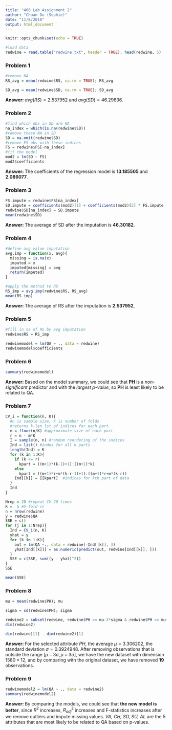 ```yaml
---
title: "400 Lab Assignment 2"
author: "Chuan Du (Sophie)"
date: "11/8/2018"
output: html_document
---
```


```r
knitr::opts_chunk$set(echo = TRUE)
```

```r
#load data
redwine = read.table("redwine.txt", header = TRUE); head(redwine, 5)
```


### Problem 1

```r
#remove NA
RS_avg = mean(redwine$RS, na.rm = TRUE); RS_avg
```

```r
SD_avg = mean(redwine$SD, na.rm = TRUE); SD_avg
```

**Answer: ** $avg(RS) = 2.537952$ and $avg(SD) = 46.29836$.


### Problem 2

```r
#find which obs in SD are NA
na_index = which(is.na(redwine$SD))
#remove these NA in SD
SD = na.omit(redwine$SD)
#remove FS obs with these indices
FS = redwine$FS[-na_index]
#fit the model
mod2 = lm(SD ~ FS)
mod2$coefficients
```

**Answer: ** The coefficients of the regression model is **13.185505** and **2.086077**.


### Problem 3

```r
FS.impute = redwine$FS[na_index] 
SD.impute = coefficients(mod2)[1] + coefficients(mod2)[2] * FS.impute
redwine$SD[na_index] = SD.impute
mean(redwine$SD)
```

**Answer: ** The average of SD after the imputation is **46.30182**.


### Problem 4

```r
#define avg value imputation
avg.imp = function(x, avg){
  missing = is.na(x)
  imputed = x
  imputed[missing] = avg
  return(imputed)
}

#apply the method to RS
RS_imp = avg.imp(redwine$RS, RS_avg)
mean(RS_imp)
```

**Answer: ** The average of RS after the imputation is **2.537952**,


### Problem 5

```r
#fill in na of RS by avg imputation
redwine$RS = RS_imp
```

```r
redwinemodel = lm(QA ~ ., data = redwine)
redwinemodel$coefficients
```


### Problem 6

```r
summary(redwinemodel)
```

**Answer: ** Based on the model summary, we could see that **PH** is a *non-significant* predictor and with the *largest p-value*, so **PH** is least likely to be related to QA.


### Problem 7

```r
CV_i = function(n, K){
  #n is sample size, k is number of folds
  #returns k-len lst of indices for each part
  m = floor(n/K) #approximate size of each part
  r = n - m*K
  I = sample(n, n) #random reordering of the indices
  Ind = list() #index for all k parts
  length(Ind) = K
  for (k in 1:K){
    if (k <= r)
      kpart = ((m+1)*(k-1)+1):((m+1)*k)
    else
      kpart = ((m+1)*r+m*(k-r-1)+1):((m+1)*r+m*(k-r))
    Ind[[k]] = I[kpart]  #indices for kth part of data
  }
  Ind
}
```

```r
Nrep = 20 #repeat CV 20 times
K =  5 #5-fold cv
n = nrow(redwine)
y = redwine$QA
SSE = c()
for (j in 1:Nrep){
  Ind = CV_i(n, K)
  yhat = y
  for (k in 1:K){
    out = lm(QA ~., data = redwine[-Ind[[k]], ])
    yhat[Ind[[k]]] = as.numeric(predict(out, redwine[Ind[[k]], ]))
  }
  SSE = c(SSE, sum((y - yhat)^2))
}
SSE
```

```r
mean(SSE)
```


### Problem 8

```r
mu = mean(redwine$PH); mu
```

```r
sigma = sd(redwine$PH); sigma
```

```r
redwine2 = subset(redwine, redwine$PH >= mu-3*sigma & redwine$PH <= mu+3*sigma)
dim(redwine2)
```

```r
dim(redwine)[1] - dim(redwine2)[1]
```

**Answer: ** For the selected attribute *PH*, the average $\mu = 3.306202$, the standard deviation $\sigma = 0.3924948$. After removing observations that is outside the range $[\mu - 3\sigma, \mu + 3\sigma]$, we have the new dataset with dimension $1580*12$, and by comparing with the original dataset, we have removed **19** observations.


### Problem 9

```r
redwinemodel2 = lm(QA ~ ., data = redwine2)
summary(redwinemodel2)
```

**Answer: ** By comparing the models, we could see that **the new model is better**, since $R^2$ increases, $R^2_{adj}$ increases and F-statistics increases after we remove outliers and impute missing values. *VA, CH, SD, SU, AL* are the 5 attributes that are most likely to be related to QA based on p-values.